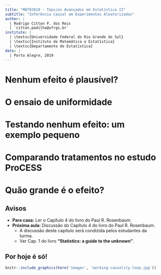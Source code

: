 ```yaml
---
title: "MAT02010 - Tópicos Avançados em Estatística II"
subtitle: "Inferência Causal em Experimentos Aleatorizados"
author: |
  | Rodrigo Citton P. dos Reis
  | `citton.padilha@ufrgs.br`
institute: |
  | \textsc{Universidade Federal do Rio Grande do Sul}
  | \textsc{Instituto de Matemática e Estatística}
  | \textsc{Departamento de Estatística}
date: |
  | Porto Alegre, 2019
---
```


# Nenhum efeito é plausível?

# O ensaio de uniformidade

# Testando nenhum efeito: um exemplo pequeno

# Comparando tratamentos no estudo ProCESS

# Quão grande é o efeito?

## Avisos

- __Para casa:__ Ler o Capítulo 4 do livro do Paul R. Rosenbaum.
- __Próxima aula:__ Discussão do Capítulo 4 do livro do Paul R. Rosenbaum.
    + A discussão deste capítulo será condizida pelos estudantes da turma.
    + Ver Cap. 1 do livro __"Statistics: a guide to the unknown"__.

## Por hoje é só!

```r

knitr::include_graphics(here('images', 'working-causality-loop.jpg'))

```

